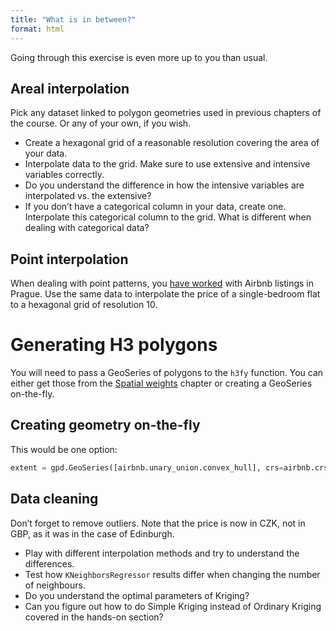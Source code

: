 ```yaml
---
title: "What is in between?"
format: html
---
```


Going through this exercise is even more up to you than usual.

## Areal interpolation

Pick any dataset linked to polygon geometries used in previous chapters of the
course. Or any of your own, if you wish.

- Create a hexagonal grid of a reasonable resolution covering the area of your data.
- Interpolate data to the grid. Make sure to use extensive and intensive variables correctly.
- Do you understand the difference in how the intensive variables are interpolated vs. the extensive?
- If you don't have a categorical column in your data, create one. Interpolate this categorical
  column to the grid. What is different when dealing with categorical data?

## Point interpolation

When dealing with point patterns, you [have worked](../point_patterns/exercise.qmd) with Airbnb listings in Prague.
Use the same data to interpolate the price of a single-bedroom flat to a hexagonal grid of resolution 10.

::: {.callout-tip}
# Generating H3 polygons

You will need to pass a GeoSeries of polygons to the `h3fy` function. You can either get those
from the [Spatial weights](../spatial_graphs/hands_on.qmd) chapter or creating a GeoSeries on-the-fly.

::: {.callout-tip collapse="true"}
# Creating geometry on-the-fly

This would be one option:

```py
extent = gpd.GeoSeries([airbnb.unary_union.convex_hull], crs=airbnb.crs)
```
:::

:::

::: {.callout-tip}
# Data cleaning

Don't forget to remove outliers. Note that the price is now in CZK, not in GBP, as it
was in the case of Edinburgh.
:::

- Play with different interpolation methods and try to understand the differences.
- Test how `KNeighborsRegressor` results differ when changing the number of neighbours.
- Do you understand the optimal parameters of Kriging?
- Can you figure out how to do Simple Kriging instead of Ordinary Kriging covered in the hands-on section?